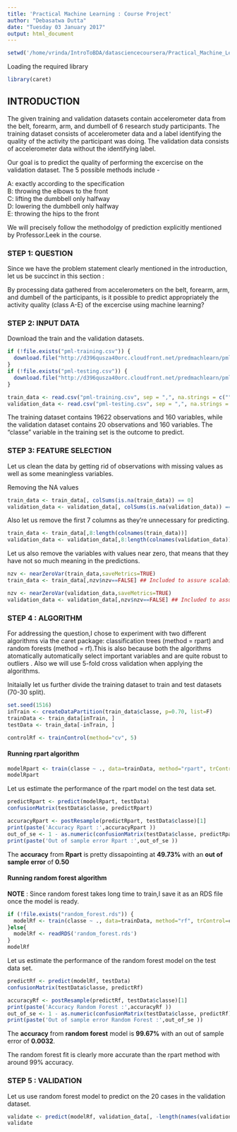 ```yaml
---
title: 'Practical Machine Learning : Course Project'
author: "Debasatwa Dutta"
date: "Tuesday 03 January 2017"
output: html_document
---
```



```r
setwd('/home/vrinda/IntroToBDA/datasciencecoursera/Practical_Machine_Learning/')
```

Loading the required library
```r
library(caret)
```


## INTRODUCTION 
The given training and validation datasets contain accelerometer data from the belt, forearm, arm, and dumbell of 6 research study participants. The training dataset consists of accelerometer data and a label identifying the quality of the activity the participant was doing. The validation data consists of accelerometer data without the identifying label.   

Our goal is to predict the quality of performing the excercise on the validation dataset. The 5 possible methods include -

A: exactly according to the specification  
B: throwing the elbows to the front  
C: lifting the dumbbell only halfway  
D: lowering the dumbbell only halfway  
E: throwing the hips to the front  

We will precisely follow the methodolgy of prediction explicitly mentioned by Professor.Leek in the course.


  
### STEP 1: QUESTION
Since we have the problem statement clearly mentioned in the introduction, let us be succinct in this section :

By processing data gathered from accelerometers on the belt, forearm, arm, and dumbell of the participants, is it possible to predict appropriately the activity quality (class A-E) of the excercise using machine learning?


  
### STEP 2: INPUT DATA
Download the train and the validation datasets.
```r
if (!file.exists("pml-training.csv")) {
  download.file("http://d396qusza40orc.cloudfront.net/predmachlearn/pml-training.csv", destfile = "pml-training.csv")
}
if (!file.exists("pml-testing.csv")) {
  download.file("http://d396qusza40orc.cloudfront.net/predmachlearn/pml-testing.csv", destfile = "pml-testing.csv")
}

train_data <- read.csv("pml-training.csv", sep = ",", na.strings = c("", "NA"))
validation_data <- read.csv("pml-testing.csv", sep = ",", na.strings = c("", "NA"))
```

The training dataset contains 19622 observations and 160 variables, while the validation dataset contains 20 observations and 160 variables. The "classe" variable in the training set is the outcome to predict.
  
  
     
### STEP 3: FEATURE SELECTION
Let us clean the data by getting rid of observations with missing values as well as some meaningless variables.  

Removing the NA values 
```r
train_data <- train_data[, colSums(is.na(train_data)) == 0] 
validation_data <- validation_data[, colSums(is.na(validation_data)) == 0] 
```

Also let us remove the first 7 columns as they're unnecessary for predicting.  
```r
train_data <- train_data[,8:length(colnames(train_data))]
validation_data <- validation_data[,8:length(colnames(validation_data))]
```

Let us also remove the variables with values near zero, that means that they have not so much meaning in the predictions.
```r
nzv <- nearZeroVar(train_data,saveMetrics=TRUE)
train_data <- train_data[,nzv$nzv==FALSE] ## Included to assure scalability

nzv <- nearZeroVar(validation_data,saveMetrics=TRUE)
validation_data <- validation_data[,nzv$nzv==FALSE] ## Included to assure scalability
```
  
  
    
### STEP 4 : ALGORITHM
For addressing the question,I chose to experiment with two different algorithms via the caret package: classification trees (method = rpart) and random forests (method = rf).This is also because both the algorithms atomatically automatically select important variables and are quite robust to outliers . Also we will use 5-fold cross validation when applying the algorithms.

Initaially let us further divide the training dataset to train and test datasets (70-30 split).
```r
set.seed(1516)
inTrain <- createDataPartition(train_data$classe, p=0.70, list=F)
trainData <- train_data[inTrain, ]
testData <- train_data[-inTrain, ]

controlRf <- trainControl(method="cv", 5)
```
  
  
#### **Running rpart algorithm**
```r
modelRpart <- train(classe ~ ., data=trainData, method="rpart", trControl=controlRf)
modelRpart
```

Let us estimate the performance of the rpart model on the test data set.
```r
predictRpart <- predict(modelRpart, testData)
confusionMatrix(testData$classe, predictRpart)

accuracyRpart <- postResample(predictRpart, testData$classe)[1]
print(paste('Accuracy Rpart :',accuracyRpart ))
out_of_se <- 1 - as.numeric(confusionMatrix(testData$classe, predictRpart)$overall[1])
print(paste('Out of sample error Rpart :',out_of_se ))
```

The **accuracy** from **Rpart** is pretty dissapointing at **49.73%** with an **out of sample error** of **0.50**  
  
  
#### **Running random forest algorithm**

**NOTE** : Since random forest takes long time to train,I save it as an RDS file once the model is ready.
```r
if (!file.exists("random_forest.rds")) {
  modelRf <- train(classe ~ ., data=trainData, method="rf", trControl=controlRf, allowParallel=TRUE )  
}else{
  modelRf <- readRDS('random_forest.rds')
}
modelRf
```


Let us estimate the performance of the random forest model on the test data set.
```r
predictRf <- predict(modelRf, testData)
confusionMatrix(testData$classe, predictRf)

accuracyRf <- postResample(predictRf, testData$classe)[1]
print(paste('Accuracy Random Forest :',accuracyRf ))
out_of_se <- 1 - as.numeric(confusionMatrix(testData$classe, predictRf)$overall[1])
print(paste('Out of sample error Random Forest :',out_of_se ))
```

The **accuracy** from **random forest** model is **99.67%** with an out of sample error of **0.0032**.

The random forest fit is clearly more accurate than the rpart method with around 99% accuracy.
  
  
  
### STEP 5 : VALIDATION
Let us use random forest model to predict on the 20 cases in the validation dataset.
```r
validate <- predict(modelRf, validation_data[, -length(names(validation_data))])
validate
```





